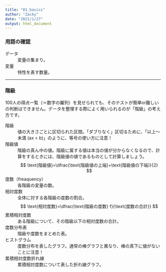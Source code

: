```yaml
---
title: "01_basics"
author: "Zacky"
date: "2021/1/27"
output: html_document
---
```







### 用語の確認

データ
: 変量の集まり。

変量
: 特性を表す数量。




---

### 階級

100人の得点一覧（＝数字の羅列）を見せられても、そのテストが簡単or難しいの判断はできません。データを整理する際によく用いられるのが「階級」の考え方です。

階級
: 値の大きさごとに区切られた区間。「ダブりなく」区切るために、「以上～未満 \(a\leqq x < b\)」のように、等号の使い方に注意！

階級値
: 階級の真ん中の値。階級に属する値は本当の値が分からなくなるので、計算をするときには、階級値の値であるものとして計算しましょう。
$$
\text{階級値}=\dfrac{\text{階級値の上端}+\text{階級値の下端}}{2}
$$


度数（freaquency）
: 各階級の変量の数。

相対度数
: 全体に対する各階級の度数の割合。
$$
\text{相対度数}=\dfrac{\text{階級の度数} f}{\text{度数の合計}}
$$

累積相対度数
: ある階級について、その階級以下の相対度数の合計。

度数分布表
: 階級や度数をまとめた表。

ヒストグラム
: 度数分布を表したグラフ。通常の棒グラフと異なり、棒の真下に値がないことに注意！

累積相対度数折れ線
: 累積相対度数について表した折れ線グラフ。







